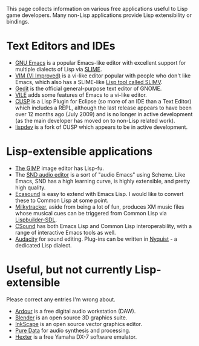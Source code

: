 This page collects information on various free applications useful to
Lisp game developers. Many non-Lisp applications provide Lisp
extensibility or bindings.

=Text Editors and IDEs=

* [http://www.gnu.org/software/emacs GNU Emacs] is a popular Emacs-like editor with excellent support for multiple dialects of Lisp via [http://common-lisp.net/project/slime/ SLIME].
* [http://www.vim.org/ VIM (VI Improved)] is a vi-like editor popular with people who don't like Emacs, which also has a SLIME-like [http://www.vim.org/scripts/script.php?script_id=2531 Lisp tool called SLIMV].
* [http://projects.gnome.org/gedit/ Gedit] is the official general-purpose text editor of GNOME.
* [http://en.wikipedia.org/wiki/Vile_(editor) VILE] adds some features of Emacs to a vi-like editor.
* [http://bitfauna.com/projects/cusp/ CUSP] is a Lisp Plugin for Eclipse (so more of an IDE than a Text Editor) which includes a REPL, although the last release appears to have been over 12 months ago (July 2009) and is no longer in active development (as the main developer has moved on to non-Lisp related work).
* [http://bitbucket.org/skolos/lispdev/wiki/Home lispdev] is a fork of CUSP which appears to be in active development.

=Lisp-extensible applications=

* [http://www.gimp.org The GIMP] image editor has Lisp-fu.
* The [https://ccrma.stanford.edu/software/snd/ SND audio editor] is a sort of "audio Emacs" using Scheme. Like Emacs, SND has a high learning curve, is highly extensible, and pretty high quality.
* [http://eca.cx/ecasound/ Ecasound] is easy to extend with Emacs Lisp. I would like to convert these to Common Lisp at some point.
* [http://milkytracker.org/ Milkytracker], aside from being a lot of fun, produces XM music files whose musical cues can be triggered from Common Lisp via [[Lispbuilder-SDL]].
* [http://www.csounds.com/ CSound] has both Emacs Lisp and Common Lisp interoperability, with a range of interactive Emacs tools as well.
* [http://audacity.sourceforge.net Audacity] for sound editing. Plug-ins can be written in [http://audacity.sourceforge.net/help/nyquist Nyquist] - a dedicated Lisp dialect.

=Useful, but not currently Lisp-extensible=

Please correct any entries I'm wrong about.

* [http://www.ardour.org/ Ardour] is a free digital audio workstation (DAW).
* [http://www.blender.org Blender] is an open source 3D graphics suite.
* [http://www.inkscape.org InkScape] is an open source vector graphics editor.
* [http://puredata.info/ Pure Data] for audio synthesis and processing. 
* [http://dssi.sourceforge.net/hexter.html Hexter] is a free Yamaha DX-7 software emulator.